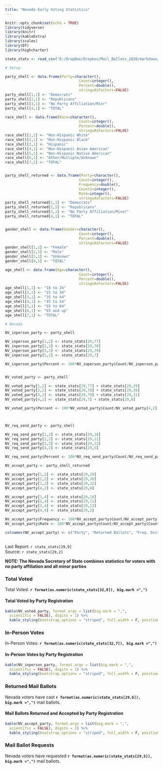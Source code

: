 ```yaml
---
title: "Nevada Early Voting Statistics"
---
```

```r
knitr::opts_chunk$set(echo = TRUE)
library(tidyverse)
library(knitr)
library(kableExtra)
library(scales)
library(DT)
library(highcharter)

state_stats <- read_csv("D:/DropBox/Dropbox/Mail_Ballots_2020/markdown/2020G_Early_Vote.csv")

# Setup

party_shell <- data.frame(Party=character(),
                                  Count=integer(),
                                  Percent=double(),
                                  stringsAsFactors=FALSE)
party_shell[1,1] <- "Democrats"
party_shell[2,1] <- "Republicans"
party_shell[3,1] <- "No Party Affiliation/Minr"
party_shell[4,1] <- "TOTAL"

race_shell <- data.frame(Race=character(),
                                  Count=integer(),
                                  Percent=double(),
                                  stringsAsFactors=FALSE)
race_shell[1,1] <- "Non-Hispanic White"
race_shell[2,1] <- "Non-Hispanic Black"
race_shell[3,1] <- "Hispanic"
race_shell[4,1] <- "Non-Hispanic Asian American"
race_shell[5,1] <- "Non-Hispanic Native American"
race_shell[6,1] <- "Other/Multiple/Unknown"
race_shell[7,1] <- "TOTAL"


party_shell_returned <- data.frame(Party=character(),
                                  Count=integer(),
                                  Frequency=double(),
                                  Count2=integer(),
                                  Rate=integer(),
                                  stringsAsFactors=FALSE)
party_shell_returned[1,1] <- "Democrats"
party_shell_returned[2,1] <- "Republicans"
party_shell_returned[3,1] <- "No Party Affiliation/Minor"
party_shell_returned[4,1] <- "TOTAL"


gender_shell <- data.frame(Gender=character(),
                                  Count=integer(),
                                  Percent=double(),
                                  stringsAsFactors=FALSE)
gender_shell[1,1] <- "Female"
gender_shell[2,1] <- "Male"
gender_shell[3,1] <- "Unknown"
gender_shell[4,1] <- "TOTAL"

age_shell <- data.frame(Age=character(),
                                  Count=integer(),
                                  Percent=double(),
                                  stringsAsFactors=FALSE)
age_shell[1,1] <- "18 to 24"
age_shell[2,1] <- "25 to 34"
age_shell[3,1] <- "35 to 44"
age_shell[4,1] <- "45 to 54"
age_shell[5,1] <- "55 to 64"
age_shell[6,1] <- "65 and up"
age_shell[7,1] <- "TOTAL"

# Nevada

NV_inperson_party <- party_shell

NV_inperson_party[1,2] <- state_stats[29,77] 
NV_inperson_party[2,2] <- state_stats[29,78] 
NV_inperson_party[3,2] <- state_stats[29,79] 
NV_inperson_party[5,2] <- state_stats[29,7] 

NV_inperson_party$Percent <- 100*NV_inperson_party$Count/NV_inperson_party[4,2]


NV_voted_party <- party_shell

NV_voted_party[1,2] <- state_stats[29,77] + state_stats[29,29] 
NV_voted_party[2,2] <- state_stats[29,78] + state_stats[29,30] 
NV_voted_party[3,2] <- state_stats[29,79] + state_stats[29,31]
NV_voted_party[4,2] <- state_stats[29,7] + state_stats[29,6]

NV_voted_party$Percent <- 100*NV_voted_party$Count/NV_voted_party[4,2]



NV_req_send_party <- party_shell

NV_req_send_party[1,2] <- state_stats[29,10] 
NV_req_send_party[2,2] <- state_stats[29,11] 
NV_req_send_party[3,2] <- state_stats[29,13] 
NV_req_send_party[4,2] <- state_stats[29,5] 

NV_req_send_party$Percent <- 100*NV_req_send_party$Count/NV_req_send_party[4,2]

NV_accept_party <- party_shell_returned

NV_accept_party[1,2] <- state_stats[29,29] 
NV_accept_party[2,2] <- state_stats[29,30] 
NV_accept_party[3,2] <- state_stats[29,32] 
NV_accept_party[4,2] <- state_stats[29,6] 

NV_accept_party[1,4] <- state_stats[29,10] 
NV_accept_party[2,4] <- state_stats[29,11] 
NV_accept_party[3,4] <- state_stats[29,13] 
NV_accept_party[4,4] <- state_stats[29,5] 

NV_accept_party$Frequency <- 100*NV_accept_party$Count/NV_accept_party[4,2]
NV_accept_party$Rate <- 100*NV_accept_party$Count/NV_accept_party$Count2

colnames(NV_accept_party) <- c("Party", "Returned Ballots", "Freq. Distribution", "Requested Ballots", "Return Rate")


```
## {.tabset}
Last Report: `r state_stats[29,9]`  
Source:  `r state_stats[29,2]`

**NOTE: The Nevada Secretary of State combines statistics for voters with no party affiliation and all minor parties**  

### Total Voted

Total Voted: **`r format(as.numeric(state_stats[32,8]), big.mark =",")`**

#### **Total Voted by Party Registration**

``` r
kable(NV_voted_party, format.args = list(big.mark = ",", 
  scientific = FALSE), digits = 1) %>%
  kable_styling(bootstrap_options = "striped", full_width = F, position = "left")
```

### In-Person Votes

In-Person Votes: **`r format(as.numeric(state_stats[32,7]), big.mark =",")`**

#### **In-Person Votes by Party Registration**

``` r
kable(NV_inperson_party, format.args = list(big.mark = ",", 
  scientific = FALSE), digits = 1) %>%
  kable_styling(bootstrap_options = "striped", full_width = F, position = "left")
```


### Returned Mail Ballots

Nevada voters have cast **`r format(as.numeric(state_stats[29,6]), big.mark =",")`** mail ballots.

#### **Mail Ballots Returned and Accepted by Party Registration**

``` r
kable(NV_accept_party, format.args = list(big.mark = ",", 
  scientific = FALSE), digits = 1) %>%
  kable_styling(bootstrap_options = "striped", full_width = F, position = "left")
```

### Mail Ballot Requests

Nevada voters have requested **`r format(as.numeric(state_stats[29,5]), big.mark =",")`** mail ballots.